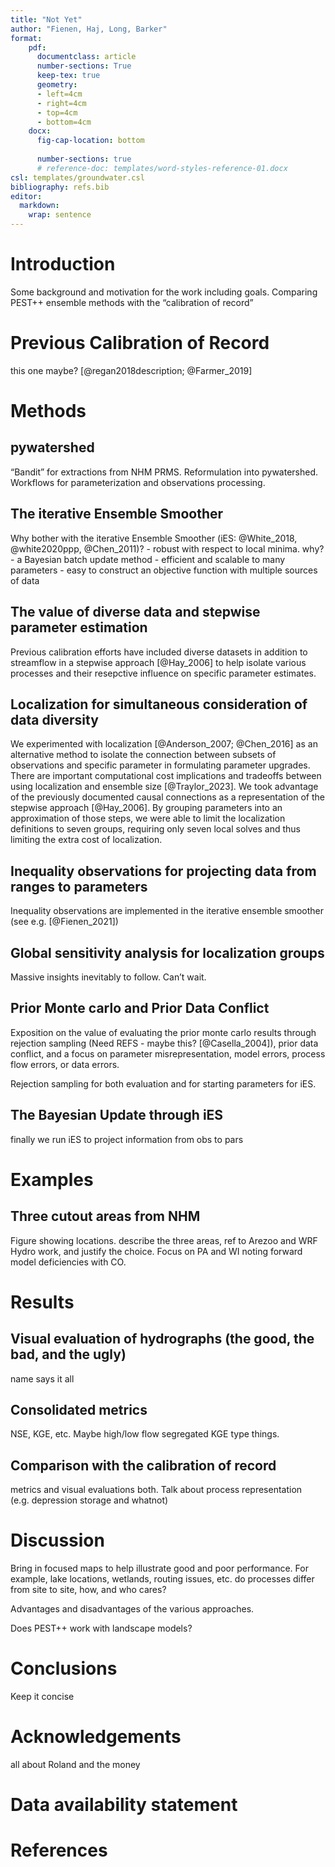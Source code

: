 ```yaml
---
title: "Not Yet"
author: "Fienen, Haj, Long, Barker"
format:
    pdf: 
      documentclass: article
      number-sections: True
      keep-tex: true
      geometry:
      - left=4cm
      - right=4cm
      - top=4cm
      - bottom=4cm
    docx: 
      fig-cap-location: bottom
      
      number-sections: true
      # reference-doc: templates/word-styles-reference-01.docx
csl: templates/groundwater.csl 
bibliography: refs.bib
editor: 
  markdown: 
    wrap: sentence
---
```


# Introduction
Some background and motivation for the work including goals. Comparing PEST++ ensemble methods with the "calibration of record"

# Previous Calibration of Record
this one maybe? [@regan2018description; @Farmer_2019] 

# Methods

## pywatershed
"Bandit" for extractions from NHM PRMS.
Reformulation into pywatershed.
Workflows for parameterization and observations processing.

## The iterative Ensemble Smoother
Why bother with the iterative Ensemble Smoother  (iES: @White_2018, @white2020ppp, @Chen_2011)?
- robust with respect to local minima. why?
- a Bayesian batch update method
- efficient and scalable to many parameters
- easy to construct an objective function with multiple sources of data

## The value of diverse data and stepwise parameter estimation
Previous calibration efforts have included diverse datasets in addition to streamflow in a stepwise approach [@Hay_2006] to help isolate various processes and their resepctive influence on specific parameter estimates. 

## Localization for simultaneous consideration of data diversity
We experimented with localization [@Anderson_2007; @Chen_2016] as an alternative method to isolate the connection between subsets of observations and specific parameter in formulating parameter upgrades. There are important computational cost implications and tradeoffs between using localization and ensemble size [@Traylor_2023]. We took advantage of the previously documented causal connections as a representation of the stepwise approach [@Hay_2006]. By grouping parameters into an approximation of those steps, we were able to limit the localization definitions to seven groups, requiring only seven local solves and thus limiting the extra cost of localization.

## Inequality observations for projecting data from ranges to parameters
Inequality observations are implemented in the iterative ensemble smoother (see e.g. [@Fienen_2021])

## Global sensitivity analysis for localization groups
Massive insights inevitably to follow. Can't wait.

## Prior Monte carlo and Prior Data Conflict
Exposition on the value of evaluating the prior monte carlo results through rejection sampling (Need REFS - maybe this? [@Casella_2004]), prior data conflict, and a focus on parameter misrepresentation, model errors, process flow errors, or data errors.

Rejection sampling for both evaluation and for starting parameters for iES.  

## The Bayesian Update through iES
finally we run iES to project information from obs to pars

# Examples
## Three cutout areas from NHM
Figure showing locations. 
describe the three areas, ref to Arezoo and WRF Hydro work, and justify the choice.
Focus on PA and WI noting forward model deficiencies with CO.

# Results

## Visual evaluation of hydrographs (the good, the bad, and the ugly)
name says it all

## Consolidated metrics
NSE, KGE, etc. Maybe high/low flow segregated KGE type things. 

## Comparison with the calibration of record
metrics and visual evaluations both. Talk about process representation (e.g. depression storage and whatnot)

# Discussion
Bring in focused maps to help illustrate good and poor performance.  For example, lake locations, wetlands, routing issues, etc. do processes differ from site to site, how, and who cares?

Advantages and disadvantages of the various approaches.

Does PEST++ work with landscape models?

# Conclusions  
Keep it concise  

# Acknowledgements 
all about Roland and the money  

# Data availability statement



# References